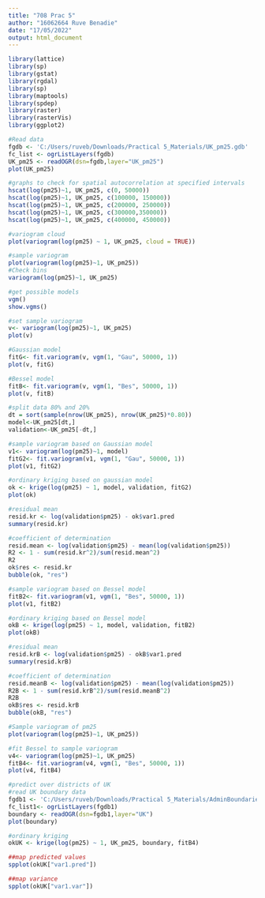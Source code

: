 ---
title: "708 Prac 5"
author: "16062664 Ruve Benadie"
date: "17/05/2022"
output: html_document
---


```{r}
library(lattice)
library(sp)
library(gstat)
library(rgdal)
library(sp)
library(maptools)
library(spdep)
library(raster)
library(rasterVis)
library(ggplot2)

#Read data
fgdb <- 'C:/Users/ruveb/Downloads/Practical 5_Materials/UK_pm25.gdb'
fc_list <- ogrListLayers(fgdb)
UK_pm25 <- readOGR(dsn=fgdb,layer="UK_pm25")
plot(UK_pm25)

#graphs to check for spatial autocorrelation at specified intervals
hscat(log(pm25)~1, UK_pm25, c(0, 50000))
hscat(log(pm25)~1, UK_pm25, c(100000, 150000))
hscat(log(pm25)~1, UK_pm25, c(200000, 250000))
hscat(log(pm25)~1, UK_pm25, c(300000,350000))
hscat(log(pm25)~1, UK_pm25, c(400000, 450000))

#variogram cloud
plot(variogram(log(pm25) ~ 1, UK_pm25, cloud = TRUE))

#sample variogram
plot(variogram(log(pm25)~1, UK_pm25))
#Check bins
variogram(log(pm25)~1, UK_pm25)

#get possible models
vgm()
show.vgms()

#set sample variogram
v<- variogram(log(pm25)~1, UK_pm25)
plot(v)

#Gaussian model
fitG<- fit.variogram(v, vgm(1, "Gau", 50000, 1))
plot(v, fitG)

#Bessel model
fitB<- fit.variogram(v, vgm(1, "Bes", 50000, 1))
plot(v, fitB)

#split data 80% and 20%
dt = sort(sample(nrow(UK_pm25), nrow(UK_pm25)*0.80))
model<-UK_pm25[dt,]
validation<-UK_pm25[-dt,]

#sample variogram based on Gaussian model
v1<- variogram(log(pm25)~1, model)
fitG2<- fit.variogram(v1, vgm(1, "Gau", 50000, 1))
plot(v1, fitG2)

#ordinary kriging based on gaussian model
ok <- krige(log(pm25) ~ 1, model, validation, fitG2)
plot(ok)

#residual mean 
resid.kr <- log(validation$pm25) - ok$var1.pred
summary(resid.kr)

#coefficient of determination
resid.mean <- log(validation$pm25) - mean(log(validation$pm25))
R2 <- 1 - sum(resid.kr^2)/sum(resid.mean^2)
R2 
ok$res <- resid.kr
bubble(ok, "res")

#sample variogram based on Bessel model
fitB2<- fit.variogram(v1, vgm(1, "Bes", 50000, 1))
plot(v1, fitB2)

#ordinary kriging based on Bessel model
okB <- krige(log(pm25) ~ 1, model, validation, fitB2)
plot(okB)

#residual mean 
resid.krB <- log(validation$pm25) - okB$var1.pred
summary(resid.krB)

#coefficient of determination
resid.meanB <- log(validation$pm25) - mean(log(validation$pm25))
R2B <- 1 - sum(resid.krB^2)/sum(resid.meanB^2)
R2B 
okB$res <- resid.krB
bubble(okB, "res")

#Sample variogram of pm25
plot(variogram(log(pm25)~1, UK_pm25))

#fit Bessel to sample variogram
v4<- variogram(log(pm25)~1, UK_pm25)
fitB4<- fit.variogram(v4, vgm(1, "Bes", 50000, 1))
plot(v4, fitB4)

#predict over districts of UK
#read UK boundary data
fgdb1 <- 'C:/Users/ruveb/Downloads/Practical 5_Materials/AdminBoundaries.gdb'
fc_list1<- ogrListLayers(fgdb1)
boundary <- readOGR(dsn=fgdb1,layer="UK")
plot(boundary)

#ordinary kriging
okUK <- krige(log(pm25) ~ 1, UK_pm25, boundary, fitB4)

##map predicted values
spplot(okUK["var1.pred"])

##map variance
spplot(okUK["var1.var"])






```

